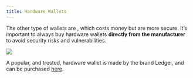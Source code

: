 ```yaml
---
title: Hardware Wallets
---
```


The other type of wallets are <Nutshell children="hardware wallets" glossaryEntry="content/glossary/hardware_wallet.mdx" />, which costs money but are more secure. It’s important to always buy hardware wallets **directly from the manufacturer** to avoid security risks and vulnerabilities.

![](/assets/6.jpg)

A popular, and trusted, hardware wallet is made by the brand Ledger, and can be purchased [here](https://www.ledger.com/).
